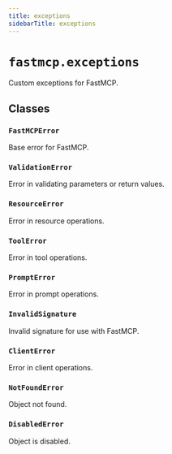 ```yaml
---
title: exceptions
sidebarTitle: exceptions
---
```


# `fastmcp.exceptions`


Custom exceptions for FastMCP.

## Classes

### `FastMCPError` <sup><a href="https://github.com/jlowin/fastmcp/blob/main/src/fastmcp/exceptions.py#L6"><Icon icon="github" size="14" /></a></sup>


Base error for FastMCP.


### `ValidationError` <sup><a href="https://github.com/jlowin/fastmcp/blob/main/src/fastmcp/exceptions.py#L10"><Icon icon="github" size="14" /></a></sup>


Error in validating parameters or return values.


### `ResourceError` <sup><a href="https://github.com/jlowin/fastmcp/blob/main/src/fastmcp/exceptions.py#L14"><Icon icon="github" size="14" /></a></sup>


Error in resource operations.


### `ToolError` <sup><a href="https://github.com/jlowin/fastmcp/blob/main/src/fastmcp/exceptions.py#L18"><Icon icon="github" size="14" /></a></sup>


Error in tool operations.


### `PromptError` <sup><a href="https://github.com/jlowin/fastmcp/blob/main/src/fastmcp/exceptions.py#L22"><Icon icon="github" size="14" /></a></sup>


Error in prompt operations.


### `InvalidSignature` <sup><a href="https://github.com/jlowin/fastmcp/blob/main/src/fastmcp/exceptions.py#L26"><Icon icon="github" size="14" /></a></sup>


Invalid signature for use with FastMCP.


### `ClientError` <sup><a href="https://github.com/jlowin/fastmcp/blob/main/src/fastmcp/exceptions.py#L30"><Icon icon="github" size="14" /></a></sup>


Error in client operations.


### `NotFoundError` <sup><a href="https://github.com/jlowin/fastmcp/blob/main/src/fastmcp/exceptions.py#L34"><Icon icon="github" size="14" /></a></sup>


Object not found.


### `DisabledError` <sup><a href="https://github.com/jlowin/fastmcp/blob/main/src/fastmcp/exceptions.py#L38"><Icon icon="github" size="14" /></a></sup>


Object is disabled.


